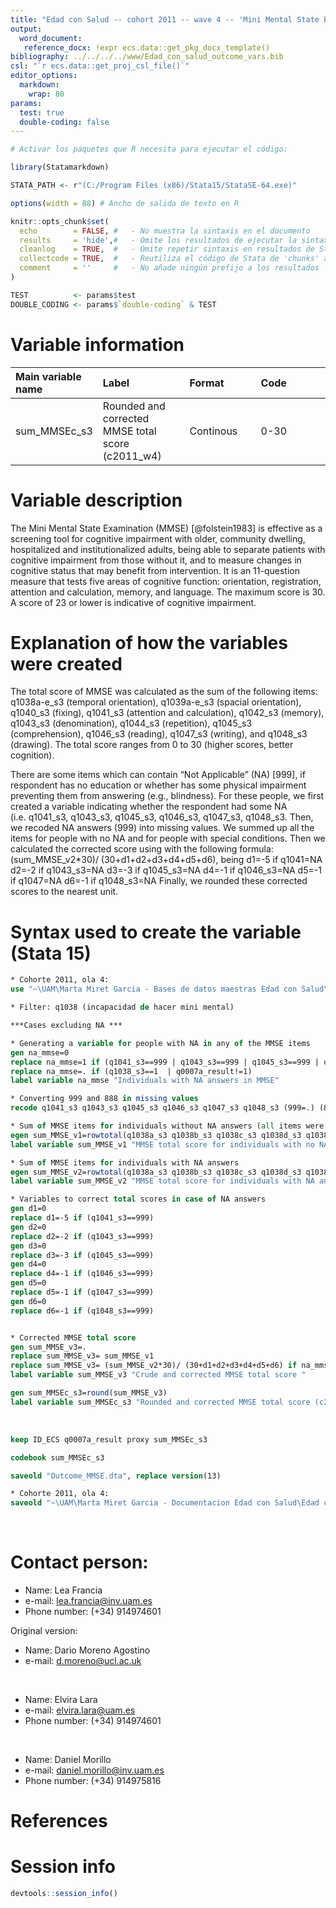 ```yaml
---
title: "Edad con Salud -- cohort 2011 -- wave 4 -- 'Mini Mental State Examination'" 
output:
  word_document:
   reference_docx: !expr ecs.data::get_pkg_docx_template()
bibliography: ../../../../www/Edad_con_salud_outcome_vars.bib 
csl: "`r ecs.data::get_proj_csl_file()`"
editor_options: 
  markdown:
    wrap: 80
params:
  test: true
  double-coding: false
---
```


```r
# Activar los paquetes que R necesita para ejecutar el código:

library(Statamarkdown)

STATA_PATH <- r"(C:/Program Files (x86)/Stata15/StataSE-64.exe)"

options(width = 88) # Ancho de salida de texto en R

knitr::opts_chunk$set( 
  echo        = FALSE, #   - No muestra la sintaxis en el documento
  results     = 'hide',#   - Omite los resultados de ejecutar la sintaxis
  cleanlog    = TRUE,  #   - Omite repetir sintaxis en resultados de Stata
  collectcode = TRUE,  #   - Reutiliza el código de Stata de 'chunks' anteriores
  comment     = ''     #   - No añade ningún prefijo a los resultados
)

TEST          <- params$test
DOUBLE_CODING <- params$`double-coding` & TEST
```

# Variable information

| Main variable name | Label                                             | Format    | Code |
|:------------------|:----------------------|:------------------|:------------------|
| sum_MMSEc_s3       | Rounded and corrected MMSE total score (c2011_w4) | Continous | 0-30 |

# Variable description

The Mini Mental State Examination (MMSE) [@folstein1983] is effective as a
screening tool for cognitive impairment with older, community dwelling,
hospitalized and institutionalized adults, being able to separate patients with
cognitive impairment from those without it, and to measure changes in cognitive
status that may benefit from intervention. It is an 11-question measure that
tests five areas of cognitive function: orientation, registration, attention and
calculation, memory, and language. The maximum score is 30. A score of 23 or
lower is indicative of cognitive impairment.

# Explanation of how the variables were created

The total score of MMSE was calculated as the sum of the following items:
q1038a-e_s3 (temporal orientation), q1039a-e_s3 (spacial orientation), q1040_s3
(fixing), q1041_s3 (attention and calculation), q1042_s3 (memory), q1043_s3
(denomination), q1044_s3 (repetition), q1045_s3 (comprehension), q1046_s3
(reading), q1047_s3 (writing), and q1048_s3 (drawing). The total score ranges
from 0 to 30 (higher scores, better cognition).

There are some items which can contain "Not Applicable" (NA) [999], if
respondent has no education or whether has some physical impairment preventing
them from answering (e.g., blindness). For these people, we first created a
variable indicating whether the respondent had some NA (i.e. q1041_s3, q1043_s3,
q1045_s3, q1046_s3, q1047_s3, q1048_s3. Then, we recoded NA answers (999) into
missing values. We summed up all the items for people with no NA and for people
with special conditions. Then we calculated the corrected score using with the
following formula: (sum_MMSE_v2\*30)/ (30+d1+d2+d3+d4+d5+d6), being d1=-5 if
q1041=NA d2=-2 if q1043_s3=NA d3=-3 if q1045_s3=NA d4=-1 if q1046_s3=NA d5=-1 if
q1047=NA d6=-1 if q1048_s3=NA Finally, we rounded these corrected scores to the
nearest unit.

# Syntax used to create the variable (Stata 15)

```stata
* Cohorte 2011, ola 4:
use "~\UAM\Marta Miret Garcia - Bases de datos maestras Edad con Salud\Ola_4\Cohorte 2011\rawdata_c2011w4.dta"

```

```stata
* Filter: q1038 (incapacidad de hacer mini mental) 

***Cases excluding NA ***

* Generating a variable for people with NA in any of the MMSE items 
gen na_mmse=0
replace na_mmse=1 if (q1041_s3==999 | q1043_s3==999 | q1045_s3==999 | q1046_s3==999 | q1047_s3==999 | q1048_s3==999) | (q1041_s3==888 | q1043_s3==888 | q1045_s3==888 | q1046_s3==888 | q1047_s3==888 | q1048_s3==888)
replace na_mmse=. if (q1038_s3==1  | q0007a_result!=1) 
label variable na_mmse "Individuals with NA answers in MMSE"

* Converting 999 and 888 in missing values
recode q1041_s3 q1043_s3 q1045_s3 q1046_s3 q1047_s3 q1048_s3 (999=.) (888=.)

* Sum of MMSE items for individuals without NA answers (all items were applied) */
egen sum_MMSE_v1=rowtotal(q1038a_s3 q1038b_s3 q1038c_s3 q1038d_s3 q1038e_s3 q1039a_s3 q1039b_s3 q1039c_s3 q1039d_s3 q1039e_s3 q1040_s3 q1041_s3 q1042_s3 q1043_s3 q1044_s3 q1045_s3 q1046_s3 q1047_s3 q1048_s3) if na_mmse==0, missing
label variable sum_MMSE_v1 "MMSE total score for individuals with no NA answers"

* Sum of MMSE items for individuals with NA answers
egen sum_MMSE_v2=rowtotal(q1038a_s3 q1038b_s3 q1038c_s3 q1038d_s3 q1038e_s3 q1039a_s3 q1039b_s3 q1039c_s3 q1039d_s3 q1039e_s3 q1040_s3 q1041_s3 q1042_s3 q1043_s3 q1044_s3 q1045_s3 q1046_s3 q1047_s3 q1048_s3) if na_mmse==1, missing
label variable sum_MMSE_v2 "MMSE total score for individuals with NA answers"

* Variables to correct total scores in case of NA answers
gen d1=0
replace d1=-5 if (q1041_s3==999)
gen d2=0
replace d2=-2 if (q1043_s3==999)
gen d3=0
replace d3=-3 if (q1045_s3==999)
gen d4=0
replace d4=-1 if (q1046_s3==999)
gen d5=0
replace d5=-1 if (q1047_s3==999)
gen d6=0
replace d6=-1 if (q1048_s3==999)


* Corrected MMSE total score
gen sum_MMSE_v3=.
replace sum_MMSE_v3= sum_MMSE_v1
replace sum_MMSE_v3= (sum_MMSE_v2*30)/ (30+d1+d2+d3+d4+d5+d6) if na_mmse==1
label variable sum_MMSE_v3 "Crude and corrected MMSE total score "   

gen sum_MMSEc_s3=round(sum_MMSE_v3)
label variable sum_MMSEc_s3 "Rounded and corrected MMSE total score (c2011_w4)"   

```

<br>

```stata

keep ID_ECS q0007a_result proxy sum_MMSEc_s3

codebook sum_MMSEc_s3

```

```stata
saveold "Outcome_MMSE.dta", replace version(13)
```

```stata

* Cohorte 2011, ola 4:
saveold "~\UAM\Marta Miret Garcia - Documentacion Edad con Salud\Edad con salud - Ola 4\Outcomes\Cohorte 2011\Outcome datasets\Outcome_MMSE.dta", replace version(13)
```

<br>

# Contact person:

-   Name: Lea Francia
-   e-mail: [lea.francia\@inv.uam.es](mailto:lea.francia@inv.uam.es){.email}
-   Phone number: (+34) 914974601

Original version:

-   Name: Dario Moreno Agostino
-   e-mail: [d.moreno\@ucl.ac.uk](mailto:d.moreno@ucl.ac.uk){.email}

<br>

-   Name: Elvira Lara
-   e-mail: [elvira.lara\@uam.es](mailto:elvira.lara@uam.es){.email}
-   Phone number: (+34) 914974601

<br>

-   Name: Daniel Morillo
-   e-mail:
    [daniel.morillo\@inv.uam.es](mailto:daniel.morillo@inv.uam.es){.email}
-   Phone number: (+34) 914975816

# References

::: {#refs}
:::

\newpage

# Session info

```r
devtools::session_info()
```

